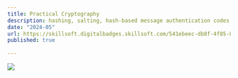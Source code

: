 ```yaml
---
title: Practical Cryptography
description: hashing, salting, hash-based message authentication codes (HMACs), and key exchange. Digital signatures, certificates, and public key infrastructure (PKI), focusing on certificate authorities (CAs), certificate signing request (CSR) generation, and Online Certificate Status Protocol (OCSP). Cryptographic tools like Trusted Platform Module (TPM), hardware security module, and key management systems.
date: "2024-05"
url: https://skillsoft.digitalbadges.skillsoft.com/541ebeec-db8f-4f85-827f-05a83b33b7a1#gs.9a4ami
published: true
  
---
```



[![](/https://api.accredible.com/v1/frontend/credential_website_embed_image/badge/103325006.png)](https://skillsoft.digitalbadges.skillsoft.com/541ebeec-db8f-4f85-827f-05a83b33b7a1#gs.9a4ami)

